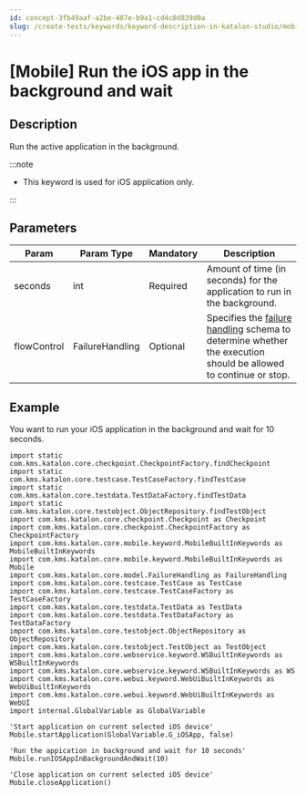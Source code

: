```yaml
---
id: concept-3fb49aaf-a2be-487e-b9a1-cd4c0d839d0a
slug: /create-tests/keywords/keyword-description-in-katalon-studio/mobile-keywords/mobile-run-the-ios-app-in-the-background-and-wait
---
```


# \[Mobile\] Run the iOS app in the background and wait

## Description

Run the active application in the background.


:::note

-   This keyword is used for iOS application only.


:::

## Parameters

<table><tr><th>Param</th><th>Param Type</th><th>Mandatory</th><th>Description</th></tr><tbody><tr><td>seconds</td><td>int</td><td>Required</td><td>Amount of time (in seconds) for the application to run in the background.</td></tr><tr><td>flowControl</td><td>FailureHandling</td><td>Optional</td><td>Specifies the <a href="/maintain/configure-failure-handling-settings-in-katalon-studio" >failure handling</a> schema to determine whether the execution should be allowed to continue or stop.</td></tr></tbody></table>

## Example

You want to run your iOS application in the background and wait for 10 seconds.

```
import static com.kms.katalon.core.checkpoint.CheckpointFactory.findCheckpoint
import static com.kms.katalon.core.testcase.TestCaseFactory.findTestCase
import static com.kms.katalon.core.testdata.TestDataFactory.findTestData
import static com.kms.katalon.core.testobject.ObjectRepository.findTestObject
import com.kms.katalon.core.checkpoint.Checkpoint as Checkpoint
import com.kms.katalon.core.checkpoint.CheckpointFactory as CheckpointFactory
import com.kms.katalon.core.mobile.keyword.MobileBuiltInKeywords as MobileBuiltInKeywords
import com.kms.katalon.core.mobile.keyword.MobileBuiltInKeywords as Mobile
import com.kms.katalon.core.model.FailureHandling as FailureHandling
import com.kms.katalon.core.testcase.TestCase as TestCase
import com.kms.katalon.core.testcase.TestCaseFactory as TestCaseFactory
import com.kms.katalon.core.testdata.TestData as TestData
import com.kms.katalon.core.testdata.TestDataFactory as TestDataFactory
import com.kms.katalon.core.testobject.ObjectRepository as ObjectRepository
import com.kms.katalon.core.testobject.TestObject as TestObject
import com.kms.katalon.core.webservice.keyword.WSBuiltInKeywords as WSBuiltInKeywords
import com.kms.katalon.core.webservice.keyword.WSBuiltInKeywords as WS
import com.kms.katalon.core.webui.keyword.WebUiBuiltInKeywords as WebUiBuiltInKeywords
import com.kms.katalon.core.webui.keyword.WebUiBuiltInKeywords as WebUI
import internal.GlobalVariable as GlobalVariable

'Start application on current selected iOS device'
Mobile.startApplication(GlobalVariable.G_iOSApp, false)

'Run the appication in background and wait for 10 seconds'
Mobile.runIOSAppInBackgroundAndWait(10)

'Close application on current selected iOS device'
Mobile.closeApplication()

```